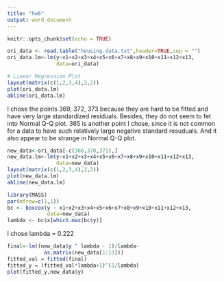 ```yaml
---
title: "hw6"
output: word_document
---
```


```r
knitr::opts_chunk$set(echo = TRUE)
```

```r
ori_data <- read.table("housing.data.txt",header=TRUE,sep = "")
ori_data.lm<-lm(y~x1+x2+x3+x4+x5+x6+x7+x8+x9+x10+x11+x12+x13, 
                data=ori_data)

# Linear Regression Plot
layout(matrix(c(1,2,3,4),2,2))
plot(ori_data.lm)
abline(ori_data.lm)
```
I chose the points 369, 372, 373 because they are hard to be fitted and have very large standardized residuals. Besides, they do not seem to fet into Normal Q-Q plot. 365 is another point I chose, since it is not common for a data to have such relatively large negative standard resuduals. And it also appear to be strange in Normal Q-Q plot.

```r
new_data<-ori_data[-c(366,370,371),]
new_data.lm<-lm(y~x1+x2+x3+x4+x5+x6+x7+x8+x9+x10+x11+x12+x13, 
                data=new_data)
layout(matrix(c(1,2,3,4),2,2))
plot(new_data.lm)
abline(new_data.lm)
```

```r
library(MASS)
par(mfrow=c(1,1))
bc <- boxcox(y ~ x1+x2+x3+x4+x5+x6+x7+x8+x9+x10+x11+x12+x13,
             data=new_data)
lambda <- bc$x[which.max(bc$y)]
```
I chose lambda = 0.222

```r
final<-lm((new_data$y ^ lambda - 1)/lambda~
            as.matrix(new_data[1:13]))
fitted_val = fitted(final)
fitted_y = (fitted_val*lambda+1)^(1/lambda)
plot(fitted_y,new_data$y)
```
